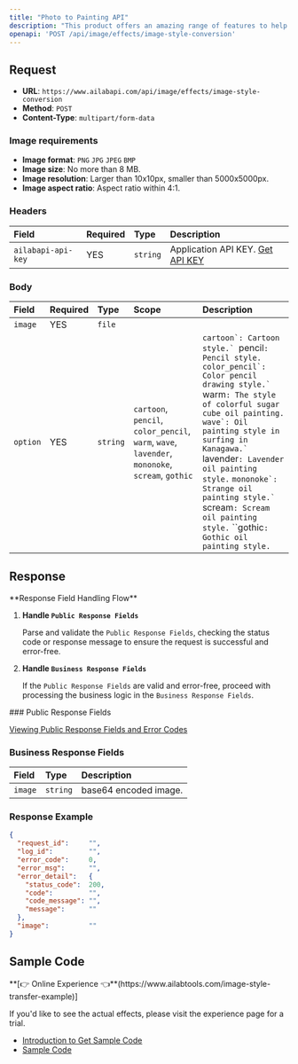 ```yaml
---
title: "Photo to Painting API"
description: "This product offers an amazing range of features to help you transform any image with just the click of a button. Our artificial intelligence algorithm has the capability to convert any image into nine different styles including cartoon, pencil, colored pencil, gothic oil painting, colored sugar oil painting, shouting oil painting, Kanagawa Surfing oil painting, strange oil painting, and lavender oil painting. With this product, you can easily create stunning works of art with a variety of styles. Whether you're looking to add a touch of whimsy to a photograph or to create a unique statement piece, this product has you covered."
openapi: 'POST /api/image/effects/image-style-conversion'
---
```


## Request

- **URL**: `https://www.ailabapi.com/api/image/effects/image-style-conversion`
- **Method**: `POST`
- **Content-Type**: `multipart/form-data`

### Image requirements

- **Image format**: `PNG` `JPG` `JPEG` `BMP`
- **Image size**: No more than 8 MB.
- **Image resolution**: Larger than 10x10px, smaller than 5000x5000px.
- **Image aspect ratio**: Aspect ratio within 4:1.

### Headers

| Field              | Required | Type     | Description                                        |
|:-------------------|:---------|:---------|:---------------------------------------------------|
| `ailabapi-api-key` | YES      | `string` | Application API KEY. [Get API KEY](/docs/get-api-key) |

### Body

| Field    | Required | Type     | Scope                                                                                                                                                                    | Description                                                                                                                                                                                                                                                                                                                                                                                                                                         |
|:---------|:---------|:---------|:-------------------------------------------------------------------------------------------------------------------------------------------------------------------------|:----------------------------------------------------------------------------------------------------------------------------------------------------------------------------------------------------------------------------------------------------------------------------------------------------------------------------------------------------------------------------------------------------------------------------------------------------|
| `image`  | YES      | `file`   |                                                                                                                                                                          |                                                                                                                                                                                                                                                                                                                                                                                                                                                     |
| `option` | YES      | `string` | ``cartoon``, ``pencil``, ``color_pencil``, ``warm``, ``wave``, ``lavender``, ``mononoke``, ``scream``, ``gothic`` | ``cartoon`: Cartoon style.` ``pencil`: Pencil style.` ``color_pencil`: Color pencil drawing style.` ``warm`: The style of colorful sugar cube oil painting.` ``wave`: Oil painting style in surfing in Kanagawa.` ``lavender`: Lavender oil painting style.` ``mononoke`: Strange oil painting style.` ``scream`: Scream oil painting style.` ``gothic`: Gothic oil painting style.` |

## Response
<Warning>
**Response Field Handling Flow**

1. **Handle `Public Response Fields`**

   Parse and validate the `Public Response Fields`, checking the status code or response message to ensure the request is successful and error-free.

2. **Handle `Business Response Fields`**

   If the `Public Response Fields` are valid and error-free, proceed with processing the business logic in the `Business Response Fields`.
</Warning>
### Public Response Fields

<a href="/docs/response-description" target="_blank">Viewing Public Response Fields and Error Codes</a>

### Business Response Fields

| Field   | Type     | Description           |
|:--------|:---------|:----------------------|
| `image` | `string` | base64 encoded image. |

### Response Example

```json
{
  "request_id":     "",
  "log_id":         "",
  "error_code":     0,
  "error_msg":      "",
  "error_detail":   {
    "status_code":  200,
    "code":         "",
    "code_message": "",
    "message":      ""
  },
  "image":          ""
}
```

## Sample Code
<Tip>
**[👉 Online Experience 👈**(https://www.ailabtools.com/image-style-transfer-example)]

If you'd like to see the actual effects, please visit the experience page for a trial.

- [Introduction to Get Sample Code](get-sample-code)
- [Sample Code][PostmanURL]

[PostmanURL]: https://documenter.getpostman.com/view/26387069/2s93JxqgHE#1c744eac-91e1-4355-a0bf-8386ebeb6533
</Tip>